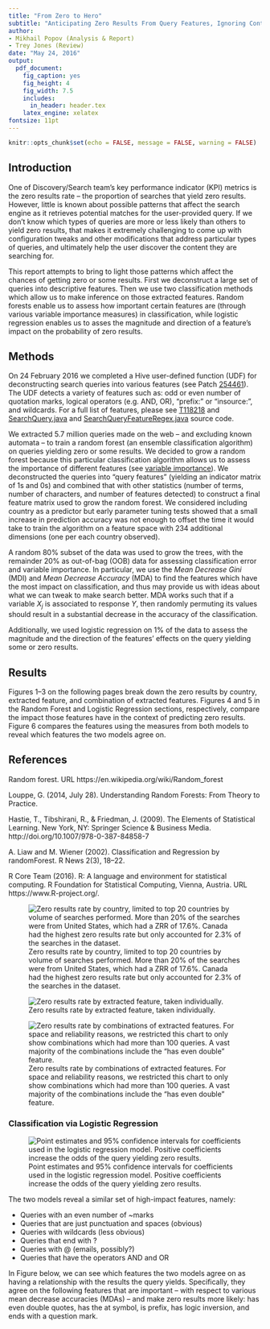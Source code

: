 ```yaml
---
title: "From Zero to Hero"
subtitle: "Anticipating Zero Results From Query Features, Ignoring Content"
author:
- Mikhail Popov (Analysis & Report)
- Trey Jones (Review)
date: "May 24, 2016"
output:
  pdf_document:
    fig_caption: yes
    fig_height: 4
    fig_width: 7.5
    includes:
      in_header: header.tex
    latex_engine: xelatex
fontsize: 11pt
---
```



```r
knitr::opts_chunk$set(echo = FALSE, message = FALSE, warning = FALSE)
```

\renewcommand{\abstractname}{Executive Summary}
\begin{abstract}
The Discovery Department uses the zero results rate -- the proportion of searches that yield zero results -- to measure the performance of our search system. However, little is known about possible patterns that affect the quantity (and quality) of results our users see. In this report, we use random forest and logistic regression models to shed light on the types of queries that tend to yield zero results.

Namely, we found that whether the query has an even number of double quotes is one of the most important indicators of whether it will yield zero results. Other notable features that impact the quantity of results include: whether the query is only punctuation and spaces, whether it ends with ?, and whether it has logical operators. For a full list of features and their importance and impact, please see Figures 4 and 5.

Going forward, we may want to rewrite queries to not have quotes when the original query (with double quotation marks) yielded 0 results. We may also want to address question queries (that end with ?).
\end{abstract}

## Introduction

One of Discovery/Search team's key performance indicator (KPI) metrics is the zero results rate -- the proportion of searches that yield zero results. However, little is known about possible patterns that affect the search engine as it retrieves potential matches for the user-provided query. If we don't know which types of queries are more or less likely than others to yield zero results, that makes it extremely challenging to come up with configuration tweaks and other modifications that address particular types of queries, and ultimately help the user discover the content they are searching for.

This report attempts to bring to light those patterns which affect the chances of getting zero or some results. First we deconstruct a large set of queries into descriptive features. Then we use two classification methods which allow us to make inference on those extracted features. Random forests enable us to assess how important certain features are (through various variable importance measures) in classification, while logistic regression enables us to asses the magnitude and direction of a feature's impact on the probability of zero results.

## Methods

On 24 February 2016 we completed a Hive user-defined function (UDF) for deconstructing search queries into various features (see Patch [254461](https://gerrit.wikimedia.org/r/#/c/254461/)). The UDF detects a variety of features such as: odd or even number of quotation marks, logical operators (e.g. AND, OR), "prefix:" or "insource:", and wildcards. For a full list of features, please see [T118218](https://phabricator.wikimedia.org/T118218) and [SearchQuery.java](https://git.wikimedia.org/blob/analytics%2Frefinery%2Fsource.git/master/refinery-core%2Fsrc%2Fmain%2Fjava%2Forg%2Fwikimedia%2Fanalytics%2Frefinery%2Fcore%2FSearchQuery.java) and [SearchQueryFeatureRegex.java](https://git.wikimedia.org/blob/analytics%2Frefinery%2Fsource.git/master/refinery-core%2Fsrc%2Fmain%2Fjava%2Forg%2Fwikimedia%2Fanalytics%2Frefinery%2Fcore%2FSearchQueryFeatureRegex.java) source code.

We extracted 5.7 million queries made on the web -- and excluding known automata -- to train a random forest (an ensemble classification algorithm) on queries yielding zero or some results. We decided to grow a random forest because this particular classification algorithm allows us to assess the importance of different features (see [variable importance](https://en.wikipedia.org/wiki/Random_forest#Variable_importance)). We deconstructed the queries into "query features" (yielding an indicator matrix of 1s and 0s) and combined that with other statistics (number of terms, number of characters, and number of features detected) to construct a final feature matrix used to grow the random forest. We considered including country as a predictor but early parameter tuning tests showed that a small increase in prediction accuracy was not enough to offset the time it would take to train the algorithm on a feature space with 234 additional dimensions (one per each country observed).

A random 80% subset of the data was used to grow the trees, with the remainder 20% as out-of-bag (OOB) data for assessing classification error and variable importance. In particular, we use the *Mean Decrease Gini* (MDI) and *Mean Decrease Accuracy* (MDA) to find the features which have the most impact on classification, and thus may provide us with ideas about what we can tweak to make search better. MDA works such that if a variable $X_j$ is associated to response $Y$, then randomly permuting its values should result in a substantial decrease in the accuracy of the classification.

Additionally, we used logistic regression on 1% of the data to assess the magnitude and the direction of the features' effects on the query yielding some or zero results.

## Results

Figures 1--3 on the following pages break down the zero results by country, extracted feature, and combination of extracted features. Figures 4 and 5 in the Random Forest and Logistic Regression sections, respectively, compare the impact those features have in the context of predicting zero results. Figure 6 compares the features using the measures from both models to reveal which features the two models agree on.

## References

Random forest. URL https://en.wikipedia.org/wiki/Random_forest

Louppe, G. (2014, July 28). Understanding Random Forests: From Theory to Practice.

Hastie, T., Tibshirani, R., & Friedman, J. (2009). The Elements of Statistical Learning. New York, NY: Springer Science & Business Media. http://doi.org/10.1007/978-0-387-84858-7

A. Liaw and M. Wiener (2002). Classification and Regression by randomForest. R News 2(3), 18--22.
  
R Core Team (2016). R: A language and environment for statistical computing. R Foundation for Statistical Computing, Vienna, Austria. URL https://www.R-project.org/.

\newpage

![Zero results rate by country, limited to top 20 countries by volume of searches performed. More than 20% of the searches were from United States, which had a ZRR of 17.6%. Canada had the highest zero results rate but only accounted for 2.3% of the searches in the dataset.](figures/web/excl_known_automata/zrr_by_country.png)

\newpage

![Zero results rate by extracted feature, taken individually.](figures/web/excl_known_automata/zrr_by_feature.png)

\newpage

![Zero results rate by combinations of extracted features. For space and reliability reasons, we restricted this chart to only show combinations which had more than 100 queries. A vast majority of the combinations include the "has even double" feature.](figures/web/excl_known_automata/zrr_by_feature_combo_sort-zrr.png)

\newpage

\begin{landscape}

\subsection{Classification via Random Forest}

\begin{figure}[h!]
\centering
\includegraphics{figures/web/excl_known_automata/var_imp.png}
\caption{\textbf{(a)} Variable importance according to mean decrease in accuracy (increase in prediction error after permuting values of the predictor) \emph{specific to zero results queries}. \textbf{(b)} Variable importance according to mean decrease in impurity, using Gini index. \textbf{(c)} Variable importance according to mean decrease in accuracy over both classes of queries (zero results and some results).}
\label{fig:var_imp}
\end{figure}

In Figure \ref{fig:var_imp} above, we can see that across the battery of variable importance metrics, having an even number of double quotes is 1 of the 2 most important indicators of whether the query will have some or zero results. This makes sense because the engine will look for exact matches to each quoted segment of the query, meaning fewer documents will be retrieved. Other high-importance features make a lot of logical sense, such as whether the query includes the OR operator or whether it's only punctuation and spaces.

Some features that are in the dataset but are not in Figure \ref{fig:var_imp} because they were not selected in any splits while the decisions trees were grown in the random forest.

\end{landscape}

\newpage

### Classification via Logistic Regression

![Point estimates and 95% confidence intervals for coefficients used in the logistic regression model. Positive coefficients increase the odds of the query yielding zero results.](figures/web/excl_known_automata/logit_coef.png)

The two models reveal a similar set of high-impact features, namely:

- Queries with an even number of \textquotedbl~marks
- Queries that are just punctuation and spaces (obvious)
- Queries with wildcards (less obvious)
- Queries that end with ?
- Queries with @ (emails, possibly?)
- Queries that have the operators AND and OR

In Figure \ref{fig:mda_coef} below, we can see which features the two models agree on as having a relationship with the results the query yields. Specifically, they agree on the following features that are important -- with respect to various mean decrease accuracies (MDAs) -- and make zero results more likely: has even double quotes, has the at symbol, is prefix, has logic inversion, and ends with a question mark.

\newpage

\begin{landscape}

\begin{figure}[h!]
\centering
\includegraphics{figures/web/excl_known_automata/mda_logitcoef.png}
\caption{A scatter map of features with respect to variable importance (via relative mean decrease metrics) and logistic regression coefficient estimates. Each of the 4 plots is divided into quadrants according to how important or unimportant the feature is in random forest classification and whether a query having the feature is more or less likely to yield zero results.}
\label{fig:mda_coef}
\end{figure}

\end{landscape}
